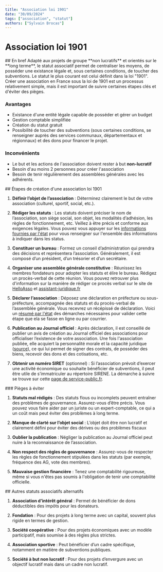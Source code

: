 ```yaml
---
title: "Association loi 1901"
date: "30/09/2024"
tags: ["association", "statut"]
authors: ["Sylvain Brocas"]
---
```


# Association loi 1901

<SectionTitle>
## En bref
</SectionTitle>
Adapté aux projets de groupe **non lucratifs** et orientés sur le **long terme**, le statut associatif permet de centraliser les moyens, de posséder une existance légale et, sous certaines conditions, de toucher des subventions. Le statut le plus courant est celui définit dans la loi "1901". Créer une association en France sous la loi de 1901 est un processus relativement simple, mais il est important de suivre certaines étapes clés et d'éviter des pièges.

### Avantages
- Existance d'une entité légale capable de posséder et gérer un budget
- Gestion comptable simplifiée
- Création du statut gratuit
- Possibilité de toucher des subventions (sous certaines conditions, se renseigner auprès des services communaux, départementaux et régionnaux) et des dons pour financer le projet. 

### Inconvénients
- Le but et les actions de l'association doivent rester à but **non-lucratif**
- Besoin d'au moins 2 personnes pour créer l'association
- Besoin de tenir régulièrement des assemblées générales avec les adhérents.

<SectionTitle>
## Étapes de création d'une association loi 1901
</SectionTitle>

1. **Définir l’objet de l’association** :
   Déterminez clairement le but de votre association (culturel, sportif, social, etc.).

2. **Rédiger les statuts** :
   Les statuts doivent préciser le nom de l’association, son siège social, son objet, les modalités d’adhésion, les règles de fonctionnement, etc. Veillez à être précis et conforme aux exigences légales. Vous pouvez vous appuyer sur les [informations fournies par l'état](https://www.service-public.fr/particuliers/vosdroits/F1120) pour vous renseigner sur l'ensemble des informations à indiquer dans les status.

3. **Constituer un bureau** :
  Formez un conseil d’administration qui prendra des décisions et représentera l’association. Généralement, il est composé d’un président, d’un trésorier et d’un secrétaire.

4. **Organiser une assemblée générale constitutive** :
   Réunissez les membres fondateurs pour adopter les statuts et élire le bureau. Rédigez un procès-verbal de cette réunion. Vous pouvez retrouver plus d'information sur la manière de rédiger ce procès verbal sur le site de [HelloAsso](https://www.helloasso.com/blog/proces-verbal-dassemblee-generale-comment-le-rediger/) et [assistant-juridique.fr](https://www.assistant-juridique.fr/modele_pv_assemblee_generale_constitutive.jsp)

5. **Déclarer l’association** :
   Déposez une déclaration en préfecture ou sous-préfecture, accompagnée des statuts et du procès-verbal de l’assemblée générale. Vous recevrez un récépissé de déclaration. Voici un [résumé par l'état](https://www.service-public.fr/particuliers/vosdroits/F1119) des démarches nécessaires pour valider cette étape que ela se fasse en ligne ou par courrier.

6. **Publication au Journal officiel** :
   Après déclaration, il est conseillé de publier un avis de création au Journal officiel des associations pour officialiser l’existence de votre association. Une fois l'association publiée, elle acquiert la personnalité morale et la capacité juridique ([source](https://www.associations.gouv.fr/l-association-declaree.html)), ce qui lui permet de signer des contrats, de posséder des biens, recevoir des dons et des cotisations, etc.

7. **Obtenir un numéro SIRET** (optionnel) :
   Si l’association prévoit d’exercer une activité économique ou souhaite bénéficier de subventions, il peut être utile de s’immatriculer au répertoire SIRENE. La démarche à suivre se trouve sur cette [page de service-public.fr](https://www.service-public.fr/particuliers/vosdroits/F1926).

<ArrowTitle>
### Pièges à éviter
</ArrowTitle>

1. **Statuts mal rédigés** :
   Des statuts flous ou incomplets peuvent entraîner des problèmes de gouvernance. Assurez-vous d’être précis. Vous pouvez vous faire aider par un juriste ou un expert-comptable, ce qui a un coût mais peut éviter des problèmes à long terme.

2. **Manque de clarté sur l’objet social** :
   L’objet doit être non lucratif et clairement défini pour éviter des dérives ou des problèmes fiscaux

3. **Oublier la publication** :
   Négliger la publication au Journal officiel peut nuire à la reconnaissance de l’association.

4. **Non respect des règles de gouvernance** :
   Assurez-vous de respecter les règles de fonctionnement stipulées dans les statuts (par exemple, fréquence des AG, vote des membres).

5. **Mauvaise gestion financière** :
   Tenez une comptabilité rigoureuse, même si vous n'êtes pas soumis à l'obligation de tenir une comptabilité officielle.

<SectionTitle>
## Autres statuts associatifs alternatifs
</SectionTitle>

1. **Association d’intérêt général** :
   Permet de bénéficier de dons déductibles des impôts pour les donateurs.

2. **Fondation** :
   Pour des projets à long terme avec un capital, souvent plus rigide en termes de gestion.

3. **Société coopérative** :
   Pour des projets économiques avec un modèle participatif, mais soumise à des règles plus strictes.

4. **Association sportive** :
   Peut bénéficier d’un cadre spécifique, notamment en matière de subventions publiques.

5. **Société à but non lucratif** :
   Pour des projets d’envergure avec un objectif lucratif mais dans un cadre non lucratif.

